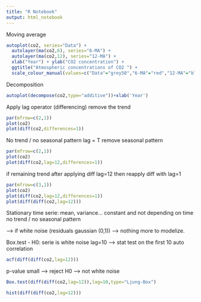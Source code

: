```yaml
---
title: "R Notebook"
output: html_notebook
---
```


Moving average
```r
autoplot(co2, series="Data") +
  autolayer(ma(co2,6), series="6-MA") +
  autolayer(ma(co2,12), series="12-MA") +
  xlab("Year") + ylab("CO2 concentration") +
  ggtitle("Atmospheric concentrations of CO2 ") +
  scale_colour_manual(values=c("Data"="grey50","6-MA"="red","12-MA"="blue"),breaks=c("Data","6-MA","12-MA"))
```

Decomposition
```r
autoplot(decompose(co2,type="additive"))+xlab('Year')
```

Apply lag operator (differencing) 
remove the trend 
```r
par(mfrow=c(2,1))
plot(co2)
plot(diff(co2,differences=1))
```

No trend / no seasonal pattern
lag = T remove seasonal pattern
```r
par(mfrow=c(2,1))
plot(co2)
plot(diff(co2,lag=12,differences=1))
```


if remaining trend after applying diff lag=12 then reapply diff with lag=1
```r
par(mfrow=c(3,1))
plot(co2)
plot(diff(co2,lag=12,differences=1))
plot(diff(diff(co2,lag=12)))
```

Stationary time serie: 
mean, variance... constant and not depending on time
no trend / no seasonal pattern

--> if white noise (residuals gaussian (0,1)) --> nothing more to modelize.

Box.test - H0: serie is white noise
lag=10 --> stat test on the first 10 auto correlation

```r
acf(diff(diff(co2,lag=12)))
```

p-value small --> reject H0 --> not white noise

```r
Box.test(diff(diff(co2,lag=12)),lag=10,type="Ljung-Box")

hist(diff(diff(co2,lag=12)))
```

